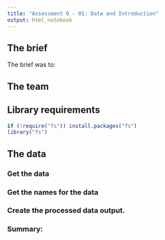 ```yaml
---
title: "Assessment 0 - 01: Data and Introduction"
output: html_notebook
---
```


## The brief

The brief was to:


## The team


## Library requirements

```r
if (!require("fs")) install.packages("fs")
library("fs")
```


## The data


### Get the data


### Get the names for the data


### Create the processed data output.


### Summary:

